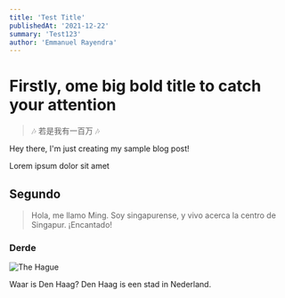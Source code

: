 ```yaml
---
title: 'Test Title'
publishedAt: '2021-12-22'
summary: 'Test123'
author: 'Emmanuel Rayendra'
---
```


# Firstly, ome big bold title to catch your attention

> 🎶 若是我有一百万 🎶

Hey there, I'm just creating my sample blog post!

Lorem ipsum dolor sit amet

## Segundo

> Hola, me llamo Ming. Soy singapurense, y vivo acerca la centro de Singapur. ¡Encantado!

### Derde

![The Hague](https://upload.wikimedia.org/wikipedia/commons/f/fb/International_Court_of_Justice.jpg)

Waar is Den Haag? Den Haag is een stad in Nederland.
